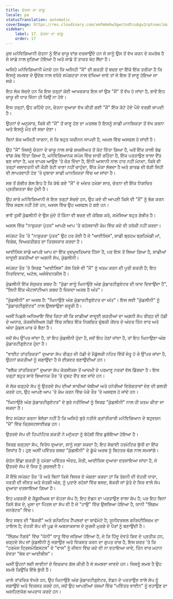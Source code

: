 ```yaml
---
title: ਚੇਤਨਾ ਦਾ ਚਾਕੂ
locale: pa
statusTranslation: automatic
coverImage: https://res.cloudinary.com/xmfm6mhw3gwctndtcubgx2rptnae/image/upload/v1741354419/small_cover_la_gran_rebelion_28716e29d2.webp
sidebar:
    label: 17. ਚੇਤਨਾ ਦਾ ਚਾਕੂ
    order: 17
---
```

ਕੁਝ ਮਨੋਵਿਗਿਆਨੀ ਚੇਤਨਾ ਨੂੰ ਇੱਕ ਚਾਕੂ ਵਾਂਗ ਦਰਸਾਉਂਦੇ ਹਨ ਜੋ ਸਾਨੂੰ ਉਸ ਤੋਂ ਵੱਖ ਕਰਨ ਦੇ ਸਮਰੱਥ ਹੈ ਜੋ ਸਾਡੇ ਨਾਲ ਜੁੜਿਆ ਹੋਇਆ ਹੈ ਅਤੇ ਸਾਡੇ ਤੋਂ ਤਾਕਤ ਖੋਹ ਲੈਂਦਾ ਹੈ।

ਅਜਿਹੇ ਮਨੋਵਿਗਿਆਨੀ ਮੰਨਦੇ ਹਨ ਕਿ ਅਜਿਹੀ "ਮੈਂ" ਦੀ ਸ਼ਕਤੀ ਤੋਂ ਬਚਣ ਦਾ ਇੱਕੋ ਇੱਕ ਤਰੀਕਾ ਹੈ ਕਿ ਇਸਨੂੰ ਸਮਝਣ ਦੇ ਉਦੇਸ਼ ਨਾਲ ਵਧੇਰੇ ਸਪੱਸ਼ਟਤਾ ਨਾਲ ਦੇਖਿਆ ਜਾਵੇ ਤਾਂ ਜੋ ਇਸ ਤੋਂ ਜਾਣੂ ਹੋਇਆ ਜਾ ਸਕੇ।

ਇਹ ਲੋਕ ਸੋਚਦੇ ਹਨ ਕਿ ਇਸ ਤਰ੍ਹਾਂ ਕੋਈ ਆਖਰਕਾਰ ਇਸ ਜਾਂ ਉਸ "ਮੈਂ" ਤੋਂ ਵੱਖ ਹੋ ਜਾਂਦਾ ਹੈ, ਭਾਵੇਂ ਇਹ ਚਾਕੂ ਦੀ ਧਾਰ ਜਿੰਨਾ ਹੀ ਕਿਉਂ ਨਾ ਹੋਵੇ।

ਇਸ ਤਰ੍ਹਾਂ, ਉਹ ਕਹਿੰਦੇ ਹਨ, ਚੇਤਨਾ ਦੁਆਰਾ ਵੱਖ ਕੀਤੀ ਗਈ "ਮੈਂ" ਇੱਕ ਕੱਟੇ ਹੋਏ ਪੌਦੇ ਵਰਗੀ ਜਾਪਦੀ ਹੈ।

ਉਹਨਾਂ ਦੇ ਅਨੁਸਾਰ, ਕਿਸੇ ਵੀ "ਮੈਂ" ਤੋਂ ਜਾਣੂ ਹੋਣ ਦਾ ਮਤਲਬ ਹੈ ਇਸਨੂੰ ਸਾਡੀ ਮਾਨਸਿਕਤਾ ਤੋਂ ਵੱਖ ਕਰਨਾ ਅਤੇ ਇਸਨੂੰ ਮੌਤ ਦੀ ਸਜ਼ਾ ਦੇਣਾ।

ਬਿਨਾਂ ਸ਼ੱਕ ਅਜਿਹੀ ਧਾਰਨਾ, ਜੋ ਕਿ ਬਹੁਤ ਯਕੀਨਨ ਜਾਪਦੀ ਹੈ, ਅਮਲ ਵਿੱਚ ਅਸਫਲ ਹੋ ਜਾਂਦੀ ਹੈ।

ਉਹ "ਮੈਂ" ਜਿਸਨੂੰ ਚੇਤਨਾ ਦੇ ਚਾਕੂ ਨਾਲ ਸਾਡੇ ਸ਼ਖਸੀਅਤ ਤੋਂ ਕੱਟ ਦਿੱਤਾ ਗਿਆ ਹੈ, ਘਰੋਂ ਇੱਕ ਕਾਲੀ ਭੇਡ ਵਾਂਗ ਕੱਢ ਦਿੱਤਾ ਗਿਆ ਹੈ, ਮਨੋਵਿਗਿਆਨਕ ਸਪੇਸ ਵਿੱਚ ਜਾਰੀ ਰਹਿੰਦਾ ਹੈ, ਇੱਕ ਪਰਤਾਉਣ ਵਾਲਾ ਦੈਂਤ ਬਣ ਜਾਂਦਾ ਹੈ, ਘਰ ਵਾਪਸ ਆਉਣ 'ਤੇ ਜ਼ੋਰ ਦਿੰਦਾ ਹੈ, ਇੰਨੀ ਆਸਾਨੀ ਨਾਲ ਹਾਰ ਨਹੀਂ ਮੰਨਦਾ, ਕਿਸੇ ਵੀ ਤਰ੍ਹਾਂ ਜਲਾਵਤਨੀ ਦੀ ਕੌੜੀ ਰੋਟੀ ਖਾਣਾ ਨਹੀਂ ਚਾਹੁੰਦਾ, ਇੱਕ ਮੌਕਾ ਲੱਭਦਾ ਹੈ ਅਤੇ ਗਾਰਡ ਦੀ ਥੋੜੀ ਜਿਹੀ ਵੀ ਲਾਪਰਵਾਹੀ ਹੋਣ 'ਤੇ ਦੁਬਾਰਾ ਸਾਡੀ ਮਾਨਸਿਕਤਾ ਵਿੱਚ ਆ ਜਾਂਦਾ ਹੈ।

ਸਭ ਤੋਂ ਗੰਭੀਰ ਗੱਲ ਇਹ ਹੈ ਕਿ ਕੱਢੇ ਗਏ "ਮੈਂ" ਦੇ ਅੰਦਰ ਹਮੇਸ਼ਾ ਸਾਰ, ਚੇਤਨਾ ਦੀ ਇੱਕ ਨਿਸ਼ਚਿਤ ਪ੍ਰਤੀਸ਼ਤਤਾ ਬੰਦ ਹੁੰਦੀ ਹੈ।

ਉਹ ਸਾਰੇ ਮਨੋਵਿਗਿਆਨੀ ਜੋ ਇਸ ਤਰ੍ਹਾਂ ਸੋਚਦੇ ਹਨ, ਉਹ ਕਦੇ ਵੀ ਆਪਣੀ ਕਿਸੇ ਵੀ "ਮੈਂ" ਨੂੰ ਭੰਗ ਕਰਨ ਵਿੱਚ ਸਫਲ ਨਹੀਂ ਹੋਏ ਹਨ, ਅਸਲ ਵਿੱਚ ਉਹ ਅਸਫਲ ਹੋ ਗਏ ਹਨ।

ਭਾਵੇਂ ਤੁਸੀਂ ਕੁੰਡਲੀਨੀ ਦੇ ਉਸ ਮੁੱਦੇ ਤੋਂ ਕਿੰਨਾ ਵੀ ਬਚਣ ਦੀ ਕੋਸ਼ਿਸ਼ ਕਰੋ, ਸਮੱਸਿਆ ਬਹੁਤ ਗੰਭੀਰ ਹੈ।

ਅਸਲ ਵਿੱਚ "ਨਾਸ਼ੁਕਰਾ ਪੁੱਤਰ" ਆਪਣੇ ਆਪ 'ਤੇ ਰਹੱਸਵਾਦੀ ਕੰਮ ਵਿੱਚ ਕਦੇ ਵੀ ਤਰੱਕੀ ਨਹੀਂ ਕਰਦਾ।

ਸਪੱਸ਼ਟ ਤੌਰ 'ਤੇ "ਨਾਸ਼ੁਕਰਾ ਪੁੱਤਰ" ਉਹ ਹਰ ਕੋਈ ਹੈ ਜੋ "ਆਈਸਿਸ", ਸਾਡੀ ਬ੍ਰਹਮ ਬ੍ਰਹਿਮੰਡੀ ਮਾਂ, ਵਿਸ਼ੇਸ਼, ਵਿਅਕਤੀਗਤ ਦਾ ਤਿਰਸਕਾਰ ਕਰਦਾ ਹੈ।

ਆਈਸਿਸ ਸਾਡੇ ਆਪਣੇ ਆਪ ਦਾ ਇੱਕ ਖੁਦਮੁਖਤਿਆਰ ਹਿੱਸਾ ਹੈ, ਪਰ ਇਸ ਤੋਂ ਲਿਆ ਗਿਆ ਹੈ, ਸਾਡੀਆਂ ਜਾਦੂਈ ਸ਼ਕਤੀਆਂ ਦਾ ਅਗਨੀ ਸੱਪ, ਕੁੰਡਲੀਨੀ।

ਸਪੱਸ਼ਟ ਤੌਰ 'ਤੇ ਸਿਰਫ਼ "ਆਈਸਿਸ" ਕੋਲ ਕਿਸੇ ਵੀ "ਮੈਂ" ਨੂੰ ਖਤਮ ਕਰਨ ਦੀ ਪੂਰੀ ਸ਼ਕਤੀ ਹੈ; ਇਹ ਨਿਰਵਿਵਾਦ, ਅਟੱਲ, ਅਸੰਵੇਦਨਸ਼ੀਲ ਹੈ।

ਕੁੰਡਲੀਨੀ ਇੱਕ ਸੰਯੁਕਤ ਸ਼ਬਦ ਹੈ: "ਕੁੰਡਾ ਸਾਨੂੰ ਘਿਨਾਉਣੇ ਅੰਗ ਕੁੰਡਾਰਟੀਗੁਏਟਰ ਦੀ ਯਾਦ ਦਿਵਾਉਂਦਾ ਹੈ", "ਲਿਨੀ ਇੱਕ ਐਟਲਾਂਟੀਅਨ ਸ਼ਬਦ ਹੈ ਜਿਸਦਾ ਅਰਥ ਹੈ ਅੰਤ"।

"ਕੁੰਡਲੀਨੀ" ਦਾ ਅਰਥ ਹੈ: "ਘਿਨਾਉਣੇ ਅੰਗ ਕੁੰਡਾਰਟੀਗੁਏਟਰ ਦਾ ਅੰਤ"। ਇਸ ਲਈ "ਕੁੰਡਲੀਨੀ" ਨੂੰ "ਕੁੰਡਾਰਟੀਗੁਏਟਰ" ਨਾਲ ਉਲਝਾਉਣਾ ਜ਼ਰੂਰੀ ਹੈ।

ਅਸੀਂ ਪਿਛਲੇ ਅਧਿਆਇ ਵਿੱਚ ਕਿਹਾ ਸੀ ਕਿ ਸਾਡੀਆਂ ਜਾਦੂਈ ਸ਼ਕਤੀਆਂ ਦਾ ਅਗਨੀ ਸੱਪ ਰੀੜ੍ਹ ਦੀ ਹੱਡੀ ਦੇ ਅਧਾਰ, ਕੋਕਸੀਜੀਅਲ ਹੱਡੀ ਵਿੱਚ ਸਥਿਤ ਇੱਕ ਨਿਸ਼ਚਿਤ ਚੁੰਬਕੀ ਕੇਂਦਰ ਦੇ ਅੰਦਰ ਤਿੰਨ ਵਾਰ ਅਤੇ ਅੱਧਾ ਕੁੰਡਲ ਮਾਰ ਕੇ ਬੈਠਾ ਹੈ।

ਜਦੋਂ ਸੱਪ ਉੱਪਰ ਜਾਂਦਾ ਹੈ, ਤਾਂ ਇਹ ਕੁੰਡਲੀਨੀ ਹੁੰਦਾ ਹੈ, ਜਦੋਂ ਇਹ ਹੇਠਾਂ ਜਾਂਦਾ ਹੈ, ਤਾਂ ਇਹ ਘਿਨਾਉਣਾ ਅੰਗ ਕੁੰਡਾਰਟੀਗੁਏਟਰ ਹੁੰਦਾ ਹੈ।

"ਵਾਈਟ ਤਾਂਤਰਿਕਤਾ" ਦੁਆਰਾ ਸੱਪ ਰੀੜ੍ਹ ਦੀ ਹੱਡੀ ਦੇ ਮੈਡੁੱਲਰੀ ਨਹਿਰ ਵਿੱਚੋਂ ਜੇਤੂ ਹੋ ਕੇ ਉੱਪਰ ਜਾਂਦਾ ਹੈ, ਉਹਨਾਂ ਸ਼ਕਤੀਆਂ ਨੂੰ ਜਗਾਉਂਦਾ ਹੈ ਜੋ ਈਸ਼ਵਰ ਬਣਾਉਂਦੀਆਂ ਹਨ।

"ਬਲੈਕ ਤਾਂਤਰਿਕਤਾ" ਦੁਆਰਾ ਸੱਪ ਕੋਕਸੀਕਸ ਤੋਂ ਆਦਮੀ ਦੇ ਪਰਮਾਣੂ ਨਰਕਾਂ ਵੱਲ ਡਿੱਗਦਾ ਹੈ। ਇਸ ਤਰ੍ਹਾਂ ਬਹੁਤ ਸਾਰੇ ਭਿਆਨਕ ਤੌਰ 'ਤੇ ਦੁਸ਼ਟ ਦੈਂਤ ਬਣ ਜਾਂਦੇ ਹਨ।

ਜੋ ਲੋਕ ਚੜ੍ਹਦੇ ਸੱਪ ਨੂੰ ਉਤਰਦੇ ਸੱਪ ਦੀਆਂ ਸਾਰੀਆਂ ਖੱਬੀਆਂ ਅਤੇ ਹਨੇਰੀਆਂ ਵਿਸ਼ੇਸ਼ਤਾਵਾਂ ਦੇਣ ਦੀ ਗਲਤੀ ਕਰਦੇ ਹਨ, ਉਹ ਆਪਣੇ ਆਪ 'ਤੇ ਕੰਮ ਕਰਨ ਵਿੱਚ ਪੱਕੇ ਤੌਰ 'ਤੇ ਅਸਫਲ ਹੋ ਜਾਂਦੇ ਹਨ।

"ਘਿਨਾਉਣੇ ਅੰਗ ਕੁੰਡਾਰਟੀਗੁਏਟਰ" ਦੇ ਬੁਰੇ ਨਤੀਜਿਆਂ ਨੂੰ ਸਿਰਫ਼ "ਕੁੰਡਲੀਨੀ" ਨਾਲ ਹੀ ਖ਼ਤਮ ਕੀਤਾ ਜਾ ਸਕਦਾ ਹੈ।

ਇਹ ਸਪੱਸ਼ਟ ਕਰਨਾ ਬੇਲੋੜਾ ਨਹੀਂ ਹੈ ਕਿ ਅਜਿਹੇ ਬੁਰੇ ਨਤੀਜੇ ਕ੍ਰਾਂਤੀਕਾਰੀ ਮਨੋਵਿਗਿਆਨ ਦੇ ਬਹੁਵਚਨ "ਮੈਂ" ਵਿੱਚ ਕ੍ਰਿਸਟਲਾਈਜ਼ਡ ਹਨ।

ਉਤਰਦੇ ਸੱਪ ਦੀ ਹਿਪਨੋਟਿਕ ਸ਼ਕਤੀ ਨੇ ਮਨੁੱਖਤਾ ਨੂੰ ਬੇਹੋਸ਼ੀ ਵਿੱਚ ਡੁਬੋਇਆ ਹੋਇਆ ਹੈ।

ਸਿਰਫ਼ ਚੜ੍ਹਦਾ ਸੱਪ, ਵਿਰੋਧ ਦੁਆਰਾ, ਸਾਨੂੰ ਜਗਾ ਸਕਦਾ ਹੈ; ਇਹ ਸੱਚਾਈ ਹਰਮੇਟਿਕ ਬੁੱਧੀ ਦਾ ਇੱਕ ਸਿਧਾਂਤ ਹੈ। ਹੁਣ ਅਸੀਂ ਪਵਿੱਤਰ ਸ਼ਬਦ "ਕੁੰਡਲੀਨੀ" ਦੇ ਡੂੰਘੇ ਅਰਥ ਨੂੰ ਬਿਹਤਰ ਢੰਗ ਨਾਲ ਸਮਝਾਂਗੇ।

ਚੇਤੰਨ ਇੱਛਾ ਸ਼ਕਤੀ ਨੂੰ ਹਮੇਸ਼ਾ ਪਵਿੱਤਰ ਔਰਤ, ਮੈਰੀ, ਆਈਸਿਸ ਦੁਆਰਾ ਦਰਸਾਇਆ ਜਾਂਦਾ ਹੈ, ਜੋ ਉਤਰਦੇ ਸੱਪ ਦੇ ਸਿਰ ਨੂੰ ਕੁਚਲਦੀ ਹੈ।

ਮੈਂ ਇੱਥੇ ਸਪੱਸ਼ਟ ਤੌਰ 'ਤੇ ਅਤੇ ਬਿਨਾਂ ਕਿਸੇ ਝਿਜਕ ਦੇ ਘੋਸ਼ਣਾ ਕਰਦਾ ਹਾਂ ਕਿ ਰੋਸ਼ਨੀ ਦੀ ਦੋਹਰੀ ਧਾਰਾ, ਧਰਤੀ ਦੀ ਜੀਵਤ ਅਤੇ ਜੋਤਸ਼ੀ ਅੱਗ, ਨੂੰ ਪੁਰਾਣੇ ਰਹੱਸਾਂ ਵਿੱਚ ਬਲਦ, ਬੱਕਰੀ ਜਾਂ ਕੁੱਤੇ ਦੇ ਸਿਰ ਵਾਲੇ ਸੱਪ ਦੁਆਰਾ ਦਰਸਾਇਆ ਗਿਆ ਹੈ।

ਇਹ ਮਰਕਰੀ ਦੇ ਕੈਡੂਸੀਅਸ ਦਾ ਦੋਹਰਾ ਸੱਪ ਹੈ; ਇਹ ਏਡਨ ਦਾ ਪਰਤਾਉਣ ਵਾਲਾ ਸੱਪ ਹੈ; ਪਰ ਇਹ ਬਿਨਾਂ ਕਿਸੇ ਸ਼ੱਕ ਦੇ, ਮੂਸਾ ਦਾ ਪਿੱਤਲ ਦਾ ਸੱਪ ਵੀ ਹੈ ਜੋ "ਟਾਉ" ਵਿੱਚ ਉਲਝਿਆ ਹੋਇਆ ਹੈ, ਯਾਨੀ "ਲਿੰਗਮ ਜਨਰੇਟਰ" ਵਿੱਚ।

ਇਹ ਸਬਤ ਦੀ "ਬੱਕਰੀ" ਅਤੇ ਗਨੌਸਟਿਕ ਟੈਂਪਲਰਾਂ ਦਾ ਬਾਫੋਮੇਟੋ ਹੈ; ਯੂਨੀਵਰਸਲ ਗਨੌਸਟੀਸਿਜ਼ਮ ਦਾ ਹਾਇਲ ਹੈ; ਦੋਹਰੀ ਸੱਪ ਦੀ ਪੂਛ ਜੋ ਅਬਰਾਕਸਾਸ ਦੇ ਸੂਰਜੀ ਮੁਰਗੇ ਦੇ ਪੈਰਾਂ ਨੂੰ ਬਣਾਉਂਦੀ ਹੈ।

"ਲਿੰਗਮ ਨੈਗਰੋ" ਵਿੱਚ "ਯੋਨੀ" ਧਾਤੂ ਵਿੱਚ ਜੜਿਆ ਹੋਇਆ ਹੈ, ਜੋ ਕਿ ਹਿੰਦੂ ਦੇਵਤੇ ਸ਼ਿਵ ਦੇ ਪ੍ਰਤੀਕ ਹਨ, ਚੜ੍ਹਦੇ ਸੱਪ ਜਾਂ ਕੁੰਡਲੀਨੀ ਨੂੰ ਜਗਾਉਣ ਅਤੇ ਵਿਕਸਤ ਕਰਨ ਦਾ ਗੁਪਤ ਰਾਜ਼ ਹੈ, ਇਸ ਸ਼ਰਤ 'ਤੇ ਕਿ "ਹਰਮੇਸ ਟ੍ਰਿਸਮੇਗਿਸਟਸ" ਦੇ "ਵਾਸ" ਨੂੰ ਜੀਵਨ ਵਿੱਚ ਕਦੇ ਵੀ ਨਾ ਵਹਾਇਆ ਜਾਵੇ, ਤਿੰਨ ਵਾਰ ਮਹਾਨ ਦੇਵਤਾ "ਥੋਥ ਦਾ ਆਈਬੀਸ"।

ਅਸੀਂ ਉਹਨਾਂ ਲਈ ਲਾਈਨਾਂ ਦੇ ਵਿਚਕਾਰ ਗੱਲ ਕੀਤੀ ਹੈ ਜੋ ਸਮਝਣਾ ਜਾਣਦੇ ਹਨ। ਜਿਸਨੂੰ ਸਮਝ ਹੈ ਉਹ ਸਮਝੇ ਕਿਉਂਕਿ ਇੱਥੇ ਬੁੱਧੀ ਹੈ।

ਕਾਲੇ ਤਾਂਤਰਿਕ ਵੱਖਰੇ ਹਨ, ਉਹ ਘਿਨਾਉਣੇ ਅੰਗ ਕੁੰਡਾਰਟੀਗੁਏਟਰ, ਏਡਨ ਦੇ ਪਰਤਾਉਣ ਵਾਲੇ ਸੱਪ ਨੂੰ ਜਗਾਉਂਦੇ ਅਤੇ ਵਿਕਸਤ ਕਰਦੇ ਹਨ, ਜਦੋਂ ਉਹ ਆਪਣੀਆਂ ਰਸਮਾਂ ਵਿੱਚ "ਪਵਿੱਤਰ ਵਾਈਨ" ਨੂੰ ਵਹਾਉਣ ਦਾ ਅਸਹਿਣਯੋਗ ਅਪਰਾਧ ਕਰਦੇ ਹਨ।

